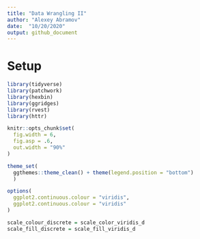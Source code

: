 ```yaml
---
title: "Data Wrangling II"
author: "Alexey Abramov"
date:  "10/20/2020"
output: github_document
---
```


# Setup
```r
library(tidyverse)
library(patchwork)
library(hexbin)
library(ggridges)
library(rvest)
library(httr)

knitr::opts_chunk$set(
  fig.width = 6,
  fig.asp = .6,
  out.width = "90%"
)

theme_set(
  ggthemes::theme_clean() + theme(legend.position = "bottom")
  )

options(
  ggplot2.continuous.colour = "viridis",
  ggplot2.continuous.colour = "viridis"
)

scale_colour_discrete = scale_color_viridis_d
scale_fill_discrete = scale_fill_viridis_d
```
